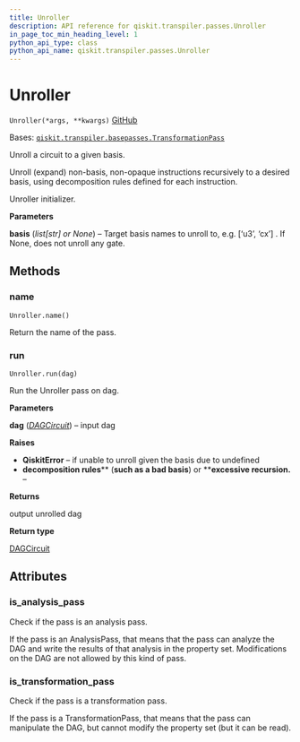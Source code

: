 ```yaml
---
title: Unroller
description: API reference for qiskit.transpiler.passes.Unroller
in_page_toc_min_heading_level: 1
python_api_type: class
python_api_name: qiskit.transpiler.passes.Unroller
---
```


# Unroller

<span id="qiskit.transpiler.passes.Unroller" />

`Unroller(*args, **kwargs)` [GitHub](https://github.com/qiskit/qiskit/tree/stable/0.22/qiskit/transpiler/passes/basis/unroller.py "view source code")

Bases: [`qiskit.transpiler.basepasses.TransformationPass`](qiskit.transpiler.TransformationPass "qiskit.transpiler.basepasses.TransformationPass")

Unroll a circuit to a given basis.

Unroll (expand) non-basis, non-opaque instructions recursively to a desired basis, using decomposition rules defined for each instruction.

Unroller initializer.

**Parameters**

**basis** (*list\[str] or None*) – Target basis names to unroll to, e.g. \[‘u3’, ‘cx’] . If None, does not unroll any gate.

## Methods

### name

<span id="qiskit.transpiler.passes.Unroller.name" />

`Unroller.name()`

Return the name of the pass.

### run

<span id="qiskit.transpiler.passes.Unroller.run" />

`Unroller.run(dag)`

Run the Unroller pass on dag.

**Parameters**

**dag** ([*DAGCircuit*](qiskit.dagcircuit.DAGCircuit "qiskit.dagcircuit.DAGCircuit")) – input dag

**Raises**

*   **QiskitError** – if unable to unroll given the basis due to undefined
*   **decomposition rules**\*\* (****such as a bad basis****) or \*\***excessive recursion.** –

**Returns**

output unrolled dag

**Return type**

[DAGCircuit](qiskit.dagcircuit.DAGCircuit "qiskit.dagcircuit.DAGCircuit")

## Attributes

<span id="qiskit.transpiler.passes.Unroller.is_analysis_pass" />

### is\_analysis\_pass

Check if the pass is an analysis pass.

If the pass is an AnalysisPass, that means that the pass can analyze the DAG and write the results of that analysis in the property set. Modifications on the DAG are not allowed by this kind of pass.

<span id="qiskit.transpiler.passes.Unroller.is_transformation_pass" />

### is\_transformation\_pass

Check if the pass is a transformation pass.

If the pass is a TransformationPass, that means that the pass can manipulate the DAG, but cannot modify the property set (but it can be read).

